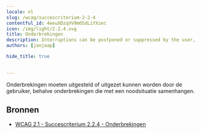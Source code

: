 ```yaml
---
locale: nl
slug: /wcag/succescriterium-2-2-4
contentful_id: 4eeuXDzqVV9mO5dLiYXzec
icon: /img/light/2.2.4.svg
title: Onderbrekingen
description: Interruptions can be postponed or suppressed by the user, except interruptions involving an emergency.  
authors: [janjaap]

hide_title: true

	
---
```


<Hero
  title="Onderbrekingen"
  icon="/img/light/2.2.4.svg"
  prefix="Succescriterium 2.2.4"
  suffix="Niveau AAA"
/>

Onderbrekingen moeten uitgesteld of uitgezet kunnen worden door de gebruiker, behalve onderbrekingen die met een noodsituatie samenhangen. 

## Bronnen

- [WCAG 2.1 - Succescriterium 2.2.4 - Onderbrekingen](https://www.w3.org/Translations/WCAG21-nl/#onderbrekingen)